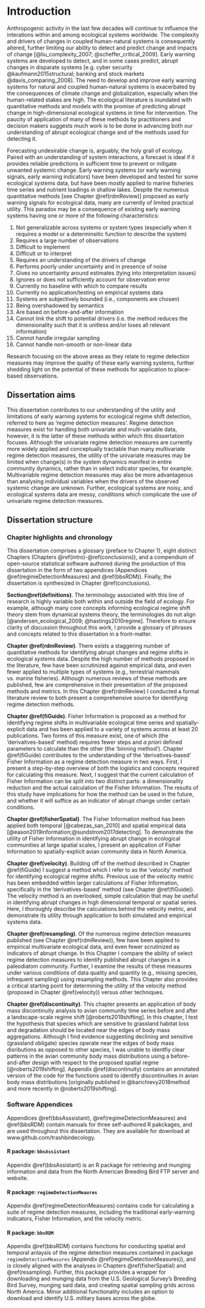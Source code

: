 # Introduction {#intro}
Anthropogenic activity in the last few decades will continue to influence the interations within and among ecological systems worldwide. The complexity and drivers of changes in coupled human-natural systems is consequently altered, further limiting our ability to detect and predict change and impacts of change [@liu_complexity_2007; @scheffer_critical_2009]. Early warning systems are developed to detect,  and in some cases predict, abrupt changes in disparate systems [e.g. cyber security @kaufmann2015structural; banking and stock markets @davis_comparing_2008]. The need to develop and improve early warning systems for natural and coupled human-natural systems is exacerbated by the consequences of climate change and globalization, especially when the human-related stakes are high. The ecological literature is inundated with quantitative methods and models with the promise of predicting abrupt change in high-dimensional ecological systems in time for intervention. The paucity of application of many of these methods by practitioners and decision makers suggests much work is to be done in advancing both our understanding of abrupt ecological change and of the methods used for detecting it. 

Forecasting undesirable change is, arguably, the holy grail of ecology. Paired with an understanding of system interactions, a forecast is ideal if it provides reliable predictions in sufficient time to prevent or mitigate unwanted systemic change. Early warning systems (or early warning signals, early warning indicators) have been developed and tested for some ecological systems data, but have been mostly applied to marine fisheries time series and nutrient loadings in shallow lakes. Despite the numerous quantitative methods [see Chapter \@ref(rdmReview)] proposed as early warning signals for ecological data, many are currently of limited practical utility. This paradox may be a consequence of existing  early warning systems  having one or more of the following characteristics:

  1. Not generalizable across systems or system types (especially when it requires a model or a determinsitic function to describe the system) 
  1. Requires a large number of observations
  1. Difficult to implement
  1. Difficult or to interpret 
  1. Requires an understanding of the drivers of change
  1. Performs poorly under uncertainty and in presence of noise
  1. Gives no uncertaintiy around estimates (tying into interpretation issues)
  <!-- 1. Cannot handle noisy data -->
  1. Ignores or does not sufficiently account for observation error
  1. Currently no baseline with which to compare results
  1. Currently no application/testing on empirical systems data
  1. Systems are subjectively bounded (i.e., components are chosen)
  1. Being overshadowed by semantics
  1. Are based on before-and-after information
  1. Cannot link the shift to potential drivers (i.e. the method reduces the dimensionality such that it is unitless and/or loses all relevant information)
  1. Cannot handle irregular sampling 
  1. Cannot handle non-smooth or non-linear data

Research focusing on the above areas as they relate to regime detection measures may improve the quality of these early warning systems, further shedding light on the potential of these methods for application to place-based  observations.

## Dissertation aims
This dissertation  contributes to our understanding of the utility and limitations of early warning systems for ecological regime shift detection, referred to here as 'regime detection measures'. Regime detection measures exist for handling both univariate and multi-variable data, however, it is the latter of these methods within which this dissertation focuses. Although the univariate regime detection measures are currently more widely applied and conceptually tractable than many multivariate regime detection measures, the utility of the univariate measures may be limited when change(s) in the system dynamics manifest in entire community dynamics, rather than in select indicator species, for example. Multivariable regime detection measures may also be more advantageous than analysing individual variables when the drivers of the observed systemic change are unknown. Further, ecological systems are noisy, and ecological systems data are messy, conditions which complicate the use of univariate regime detection measures. 


## Dissertation structure
### Chapter highlights and chronology
This dissertation comprises a glossary (preface to Chapter 1), eight distinct Chapters (Chapters \@ref(intro)-\@ref(conclusions)), and a compendium of open-source statistical software authored during the production of this dissertation in the form of two appendices (Appendices \@ref(regimeDetectionMeasures) and \@ref(bbsRDM)). Finally, the dissertation is synthesized in Chapter \@ref(conclusions). 

**Section\@ref(definitions)**. The terminology associated with this line of research is highly variable both within and outside the field of ecology. For example, although many core concepts informing ecological regime shift theory stem from dynamical systems theory, the terminologies do not align [@andersen_ecological_2009; @hastings2010regime]. Therefore to ensure clarity of discussion throughout this work, I provide a glossary of phrases and concepts related to this dissertation in a front-matter. 

**Chapter  \@ref(rdmReview)**. There exists a staggering number of quantitative methods for identifying abrupt changes and regime shifts in ecological systems data. Despite the high number of methods proposed in the literature, few have been scrutinized against empirical data, and even fewer applied to multiple types of systems (e.g., terrestrial mammals vs. marine fisheries). Although numerous reviews of these methods are published, few are comprehensive in their presentation of the proposed methods and metrics. In this Chapter \@ref(rdmReview) I conducted a formal literature review  to both present a comprehensive source for identifying regime detection methods. 

**Chapter \@ref(fiGuide)**. Fisher Information is proposed as a method for identifying regime shifts in multivariable ecological time series and spatially-explicit data and has been applied to a variety of systems across at least 20 publications. Two forms of this measure exist, one of which (the 'derivaitves-based' method) requires fewer steps and *a priori* defined parameters to calculate than the other (the 'binning method'). Chapter \@ref(fiGuide) contributes to the  understanding of the 'derivatives-based' Fisher Information as a regime detection measure in two ways. First, I present a step-by-step overview of both the logistics and concepts required for calculating this measure. Next, I suggest that the current calculation of Fisher Information can be split into two distinct parts: a dimensionality reduction and the actual calculation of the Fisher Information. The results of this study have implications for how the method can be used in the future, and whether it will suffice as an indicator of abrupt change under certain conditions.

**Chapter \@ref(fisherSpatial)**. The Fisher Information method has been applied both temporal [@cabezas_san_2010] and spatial empirical data [@eason2019information;@sundstrom2017detecting]. To demonstrate the utility of Fisher Information in identifying abrupt change in ecological communities at large spatial scales, I present an application of Fisher Information to spatially-explicit avian community data in North America.


**Chapter \@ref(velocity)**. Building off of the method described in Chapter \@ref(fiGuide) I suggest a method which I refer to as the  'velocity' method for identifying ecological regime shifts. Previous use of the velocity metric has been embedded within larger calculations of Fisher Information, specifically in the 'derivatives-based' method (see Chapter \@ref(fiGuide)). The velocity method is an overlooked, simple calculation that may be useful in identifying abrupt changes in high dimensional temporal or spatial series. Here, I thoroughly describe the calculations behind the velocity metric, and demonstrate its utility through application to both simulated and empirical systems data. 

**Chapter \@ref(resampling)**. Of the numerous regime detection measures published (see Chapter \@ref(rdmReview)), few have been applied to empirical multivariate ecological data, and even fewer scrutinized as indicators of abrupt  change. In this Chapter I compare the ability of select regime detection measures to identify published abrupt changes in a paleodiatom community. Further, I examine the results of these measures under various conditions of data quality and quantity (e.g., missing species, infrequent sampling) using resampling methods. This Chapter also provides a critical starting point for determining the utility of the velocity method (proposed in Chapter \@ref(velocity)) versus other techniques. 

**Chapter \@ref(discontinuity)**. This chapter presents an application of body mass discontinuity analysis to avian community time series before and after a landscape-scale regime shift [@roberts2019shifting]. In this chapter, I test the hypothesis that species which are sensitive to grassland habitat loss and degradation should be located near the edges of body mass aggregations. Although I find evidence suggesting declining and sensitive (grassland obligate) species operate near the edges of body mass disributions as opposed to other species, I was unable to identfiy clear patterns in the avian community body mass distributions using a before-and-after design with respect to the proposed spatial regme [@roberts2019shifting]. Appendix \@ref(discontinuity) contains an annotated version of the code for the functions used to identify discontinuities in avian body mass distributions [originally published in @barichievy2018method and more recently in @roberts2019shifting]. 

### Software Appendices 
Appendices \@ref(bbsAsssistant), \@ref(regimeDetectionMeasures) and \@ref(bbsRDM) contain manuals for three self-authored R pakckages, and are used throughout this dissertation. They are available for download at www.github.com/trashbirdecology.

#### R package: `bbsAssistant` 
Appendix \@ref(bbsAssistant) is an R package for retrieving and munging information and data from the North American Breeding Bird FTP server and website.

#### R package: `regimeDetectionMeaures` 
Appendix \@ref(regimeDetectionMeasures) contains code for calculating a suite of regime detection measures, including the traditional early-warning indicators, Fisher Information, and the velocity metric. 

#### R package: `bbsRDM`
Appendix \@ref(bbsRDM) contains functions for conducting spatial and temporal anlaysis of the regime detection measures contained in package `regimeDetectionMeasures` (Appendix \@ref(regimeDetectionMeasures)), and is closely aligned with the analyses in Chapters \@ref(fisherSpatial) and \@ref(resampling). Further, this package provides a wrapper for downloading and munging data from the U.S. Geological Survey's Breeding Bird Survey, munging said data, and creating spatial sampling grids across North America. Minor additional functionality includes an option to download and identify U.S. military bases across the globe. 
<!-- Jessica is a quantitative ecologist and Ph.D. candidate in the Nebraska Cooperative Fish and Wildlife Research Unit, in the School of Natural Resources at the University of Nebraska-Lincoln. Her dissertation research is advised by Drs. Craig Allen and Dirac Twidwell. She received her M.Sc. in Wildlife Ecology & Conservation at the University of Florida, studying  urban ecology and House Sparrow population trends with Drs. Michael Moulton & Katie Sieving. She is the receipient of the Fling, Othmer, and Nelson Fellowships from the University of Nebraska and upon completion of her Ph.D. will begin a position as Research Ecologist and Mendenhall Fellow in the Science Analytics and Synthesis group at the U.S. Geological Survey where she will use integrated population modelling to bridge science and decision makers.  -->

